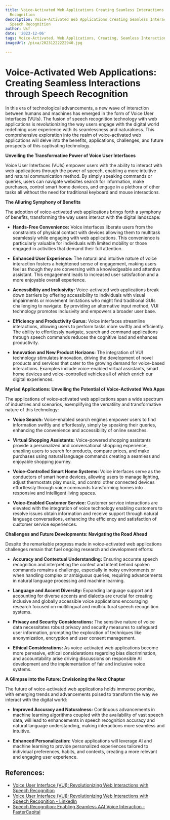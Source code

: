 ```yaml
---
title: Voice-Activated Web Applications Creating Seamless Interactions through Speech
  Recognition
description: Voice-Activated Web Applications Creating Seamless Interactions through
  Speech Recognition
author: Usf
date: '2023-12-06'
tags: Voice-Activated, Web Applications, Creating, Seamless Interactions, Speech Recognition
imageUrl: /pixa/20231222222940.jpg

---
```

# Voice-Activated Web Applications: Creating Seamless Interactions through Speech Recognition

In this era of technological advancements, a new wave of interaction between humans  and machines has emerged in the form of Voice User  Interfaces (VUIs). The fusion of speech recognition technology with  web applications is revolutionizing the way users engage with the digital world redefining user experience with its seamlessness and naturalness. This comprehensive exploration into the  realm  of  voice-activated web applications will delve into the benefits, applications, challenges, and future prospects of this captivating technology.

**Unveiling the Transformative Power of  Voice User Interfaces**

Voice User Interfaces (VUIs) empower users with the ability to interact with web  applications through the power of speech, enabling a more intuitive and natural communication method. By simply speaking commands or queries, users can navigate  websites search for information,  make purchases, control smart home devices, and engage  in a plethora of other tasks all without the need for  traditional keyboard and mouse interactions.

**The Alluring Symphony of Benefits**

The adoption of voice-activated web  applications brings forth a symphony of benefits, transforming the way users  interact with the digital landscape:

- **Hands-Free Convenience:** Voice interfaces liberate users from the constraints of physical contact with devices allowing them to multitask seamlessly while  engaging with web applications. This convenience is particularly valuable  for individuals with limited mobility or those engaged in activities that demand their full attention.

- **Enhanced User  Experience:** The natural and intuitive nature of voice interaction fosters a heightened sense of engagement, making users feel as though they are conversing with a knowledgeable  and attentive  assistant.  This engagement leads to increased user satisfaction and a more enjoyable overall  experience.

- **Accessibility and Inclusivity:**  Voice-activated web applications break down barriers by offering accessibility to individuals with visual impairments  or  movement limitations who might find  traditional GUIs challenging to navigate. By providing an alternative input method, VUI  technology promotes inclusivity and empowers a broader user base.

- **Efficiency  and Productivity Gurus:** Voice interfaces streamline interactions, allowing users to perform tasks more swiftly and efficiently. The ability to effortlessly navigate, search and command applications through speech commands reduces the cognitive load and  enhances productivity.

- **Innovation and New Product Horizons:**  The integration of VUI technology stimulates innovation, driving the development of novel products and  services that cater to the growing demand for voice-based interactions.  Examples include voice-enabled virtual assistants, smart home  devices and  voice-controlled vehicles all of which enrich our  digital experiences.

**Myriad Applications: Unveiling the Potential of Voice-Activated Web Apps**

The applications of voice-activated web applications span a wide spectrum of industries and scenarios,  exemplifying  the versatility and transformative nature of this  technology:

- **Voice Search:** Voice-enabled search engines empower users to find  information swiftly and effortlessly, simply by speaking their queries, enhancing the  convenience and accessibility of  online searches.

- **Virtual Shopping Assistants:** Voice-powered shopping assistants provide a personalized  and conversational shopping experience, enabling users to search for products,  compare prices, and make purchases using  natural language commands creating a seamless and enjoyable shopping journey.

-  **Voice-Controlled Smart Home Systems:**  Voice  interfaces serve as the  conductors of smart home devices, allowing  users to manage lighting, adjust thermostats play music, and control other connected devices effortlessly through voice commands transforming homes into responsive and intelligent living spaces.

- **Voice-Enabled Customer Service:** Customer service interactions are elevated with  the integration of voice technology enabling customers to  resolve issues obtain  information and receive support  through natural language conversations, enhancing the  efficiency and satisfaction  of customer service experiences.

**Challenges and Future  Developments: Navigating the Road Ahead**

Despite the remarkable progress made in  voice-activated web applications challenges  remain that fuel ongoing research and  development efforts:

- **Accuracy  and Contextual Understanding:** Ensuring accurate speech recognition  and interpreting the context and intent behind spoken commands remains a challenge, especially in noisy environments or when handling complex or  ambiguous queries, requiring advancements in natural language processing and machine learning.

- **Language and Accent Diversity:** Expanding language support and accounting for diverse accents and dialects are crucial for creating inclusive and globally accessible voice applications  encouraging research focused on multilingual and multicultural speech recognition systems.

- **Privacy and Security  Considerations:** The sensitive  nature of voice data necessitates robust  privacy and security measures to safeguard user information, prompting the  exploration of techniques like anonymization, encryption  and  user consent management.

- **Ethical Considerations:** As voice-activated web  applications become more pervasive,  ethical  considerations regarding bias discrimination, and accountability arise driving discussions on  responsible AI development and the implementation of fair and inclusive voice systems.

**A Glimpse into the Future: Envisioning  the Next Chapter**

The future of voice-activated web applications holds immense promise, with emerging trends and advancements poised to transform the way we  interact with the digital world:

- **Improved Accuracy  and Naturalness:** Continuous advancements in machine learning algorithms coupled with the availability of vast speech  data, will  lead to  enhancements in speech recognition accuracy and natural language understanding, making interactions  more seamless and intuitive.

- **Enhanced Personalization:** Voice applications will leverage AI and machine learning to provide personalized experiences tailored to  individual preferences, habits,  and contexts, creating a more relevant and engaging  user experience.

## References:
- [Voice User Interface (VUI): Revolutionizing Web Interactions with Speech Recognition](https://www.linkedin.com/pulse/voice-user-interface-vui-revolutionizing-web-speech-recognition-teja)
- [Voice User Interface (VUI): Revolutionizing Web Interactions with Speech Recognition - LinkedIn](https://www.linkedin.com/pulse/voice-user-interface-vui-revolutionizing-web-speech-recognition-kaur)
- [Speech Recognition: Enabling Seamless AAI Voice Interaction - FasterCapital](https://fastercapital.com/content/Speech-Recognition--Enabling-Seamless-AAI-Voice-Interaction.html)
